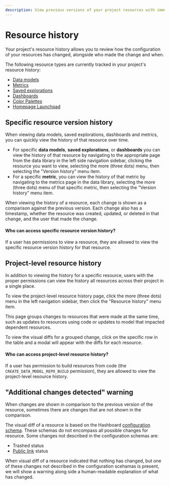 ```yaml
---
description: View previous versions of your project resources with immutable resources.
---
```


# Resource history

Your project's resource history allows you to review how the configuration of your resources has changed, alongside who made the change and when.

The following resource types are currently tracked in your project's resource history:
- [Data models](/docs/data-modeling)
- [Metrics](/docs/metrics)
- [Saved explorations](/docs/visualizing-data/explorations#creating-a-saved-exploration)
- [Dashboards](/docs/dashboards)
- [Color Palettes](/docs/data-ops/config-schema/Color-Palette)
- [Homepage Launchpad](/docs/data-ops/config-schema/Homepage-Launchpad)

## Specific resource version history

When viewing data models, saved explorations, dashboards and metrics, you can quickly view the history of that resource over time.
- For specific **data models**, **saved explorations**, or **dashboards** you can view the history of that resource by navigating to the appropriate page from the 
    data library in the left side navigation sidebar, clicking the resource you want to view, selecting the more (three dots) menu, then selecting the "Version history" menu item.
- For a specific **metric**, you can view the history of that metric by navigating to the metrics page in the data 
    library, selecting the more (three dots) menu of that specific metric, then selecting the "Version history" menu item.

When viewing the history of a resource, each change is shown as a comparison against the previous version. Each change also has a 
timestamp, whether the resource was created, updated, or deleted in that change, and the user that made the change.

#### Who can access specific resource version history?
If a user has permissions to view a resource, they are allowed to view the specific resource version history for that resource.

## Project-level resource history

In addition to viewing the history for a specific resource, users with the proper permissions can view the history all resources across their project
in a single place.

To view the project-level resource history page, click the more (three dots) menu in the left navigation sidebar, then click the "Resource history"
menu item.

This page groups changes to resources that were made at the same time, such as updates to resources using code or updates to model that impacted
dependent resources. 

To view the visual diffs for a grouped change, click on the specific row in the table and a modal will appear with the diffs for each resource.

#### Who can access project-level resource history?
If a user has permission to build resources from code (the `CREATE_DATA_MODEL_REPO_BUILD` permission), they are allowed to view the project-level resource history.


## "Additional changes detected" warning

When changes are shown in comparison to the previous version of the resource, sometimes there are changes that are not shown in the comparison.

The visual diff of a resource is based on the Hashboard [configuration schema](/docs/data-ops/config-schema). These schemas do not encompass
all possible changes for resource. Some changes not described in the configuration schemas are:
- Trashed status
- [Public link](/docs/sharing-data-externally/public-links) status

When visual diff of a resource indicated that nothing has changed, but one of these changes not described in the configuration scehamas is present,
we will show a warning along side a human-readable explanation of what has changed.
